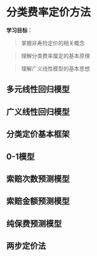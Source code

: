 # 分类费率定价方法 {#classrating}

**学习目标**：

> 掌握非寿险定价的相关概念

>	理解分类费率厘定的基本原理

>	理解广义线性模型的基本思想


## 多元线性回归模型

## 广义线性回归模型

## 分类定价基本框架

## 0-1模型

## 索赔次数预测模型

## 索赔金额预测模型

## 纯保费预测模型

## 两步定价法





